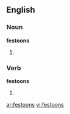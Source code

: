 ==English==

===Noun===
'''festoons'''

# {{plural of|[[festoon]]}}

===Verb===
'''festoons'''

# {{third-person singular of|[[festoon]]}}

[[ar:festoons]]
[[vi:festoons]]